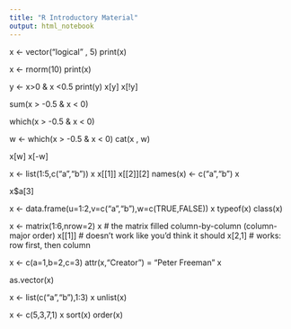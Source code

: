 ---
title: "R Introductory Material"
output: html_notebook
---

x <- vector("logical" , 5)
print(x)

x <- rnorm(10)
print(x)

y <- x>0 & x <0.5
print(y)
x[y]
x[!y]

sum(x > -0.5 & x < 0)

which(x > -0.5 & x < 0)

w <- which(x > -0.5 & x < 0)
cat(x , w)

x[w]
x[-w]

x <- list(1:5,c("a","b"))
x
x[[1]]
x[[2]][2]
names(x) <- c("a","b")
x

x$a[3]

x <- data.frame(u=1:2,v=c("a","b"),w=c(TRUE,FALSE))
x
typeof(x)
class(x)


x <- matrix(1:6,nrow=2)
x      # the matrix filled column-by-column (column-major order)
x[[1]] # doesn't work like you'd think it should
x[2,1] # works: row first, then column


x <- c(a=1,b=2,c=3)
attr(x,"Creator") = "Peter Freeman"
x

as.vector(x)


x <- list(c("a","b"),1:3)
x
unlist(x)

x <- c(5,3,7,1) 
x
sort(x)
order(x)



